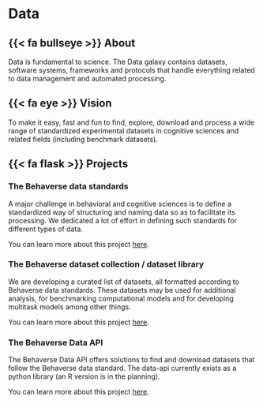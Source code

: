 
# Data {.data}

## {{< fa bullseye >}}  About {.data}
Data is fundamental to science. The Data galaxy contains datasets, software systems, frameworks and protocols that handle everything related to data management and automated processing.

## {{< fa eye >}}  Vision {.data}
To make it easy, fast and fun to find, explore, download and process a wide range of standardized experimental datasets in cognitive sciences and related fields (including benchmark datasets). 

## {{< fa flask >}} Projects {.data}
### The Behaverse data standards
A major challenge in behavioral and cognitive sciences is to define a standardized way of structuring and naming data so as to facilitate its processing. We dedicated a lot of effort in defining such standards for different types of data. 

::: {.callout}
You can learn more about this project [here](/standards/index.qmd).
:::

### The Behaverse dataset collection / dataset library
We are developing a curated list of datasets, all formatted according to Behaverse data standards. These datasets may be used for additional analysis, for benchmarking computational models and for developing multitask models among other things.

::: {.callout}
You can learn more about this project [here](/data/datasets.qmd).
:::


### The Behaverse Data API
The Behaverse Data API offers solutions to find and download datasets that follow the Behaverse data standard. The data-api currently exists as a python library (an R version is in the planning). 

::: {.callout}
You can learn more about this project [here](/data/api.qmd).
:::